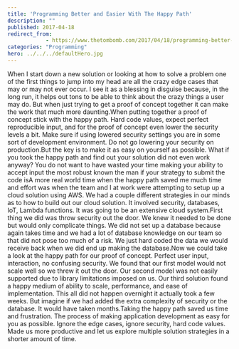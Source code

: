 ```yaml
---
title: 'Programming Better and Easier With The Happy Path'
description: ""
published: 2017-04-18
redirect_from: 
            - https://www.thetombomb.com/2017/04/18/programming-better-and-easier-with-the-happy-path/
categories: "Programming"
hero: ../../../defaultHero.jpg
---
```

When I start down a new solution or looking at how to solve a problem one of the first things to jump into my head are all the crazy edge cases that may or may not ever occur. I see it as a blessing in disguise because, in the long run, it helps out tons to be able to think about the crazy things a user may do. But when just trying to get a proof of concept together it can make the work that much more daunting.When putting together a proof of concept stick with the happy path. Hard code values, expect perfect reproducible input, and for the proof of concept even lower the security levels a bit. Make sure if using lowered security settings you are in some sort of development environment. Do not go lowering your security on production.But the key is to make it as easy on yourself as possible. What if you took the happy path and find out your solution did not even work anyway? You do not want to have wasted your time making your ability to accept input the most robust known the man if your strategy to submit the code isA more real world time when the happy path saved me much time and effort was when the team and I at work were attempting to setup up a cloud solution using AWS. We had a couple different strategies in our minds as to how to build out our cloud solution. It involved security, databases, IoT, Lambda functions. It was going to be an extensive cloud system.First thing we did was throw security out the door. We knew it needed to be done but would only complicate things. We did not set up a database because again takes time and we had a lot of database knowledge on our team so that did not pose too much of a risk. We just hard coded the data we would receive back when we did end up making the database.Now we could take a look at the happy path for our proof of concept. Perfect user input, interaction, no confusing security. We found that our first model would not scale well so we threw it out the door. Our second model was not easily supported due to library limitations imposed on us. Our third solution found a happy medium of ability to scale, performance, and ease of implementation. This all did not happen overnight it actually took a few weeks. But imagine if we had added the extra complexity of security or the database. It would have taken months.Taking the happy path saved us time and frustration. The process of making application development as easy for you as possible. Ignore the edge cases, ignore security, hard code values. Made us more productive and let us explore multiple solution strategies in a shorter amount of time.
